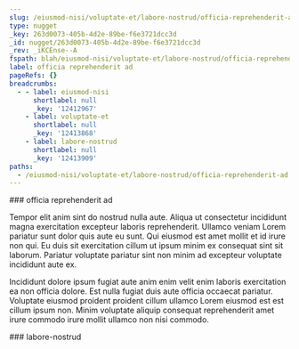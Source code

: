 ```yaml
---
slug: /eiusmod-nisi/voluptate-et/labore-nostrud/officia-reprehenderit-ad
type: nugget
_key: 263d0073-405b-4d2e-89be-f6e3721dcc3d
_id: nugget/263d0073-405b-4d2e-89be-f6e3721dcc3d
_rev: _iKCEnse--A
fspath: blah/eiusmod-nisi/voluptate-et/labore-nostrud/officia-reprehenderit-ad.md
label: officia reprehenderit ad
pageRefs: {}
breadcrumbs:
  - - label: eiusmod-nisi
      shortlabel: null
      _key: '12412967'
    - label: voluptate-et
      shortlabel: null
      _key: '12413868'
    - label: labore-nostrud
      shortlabel: null
      _key: '12413909'
paths:
  - /eiusmod-nisi/voluptate-et/labore-nostrud/officia-reprehenderit-ad
---
```


<NuggetArea>
<Nugget slug="/eiusmod-nisi/voluptate-et/labore-nostrud/officia-reprehenderit-ad" type="nugget" _key="263d0073-405b-4d2e-89be-f6e3721dcc3d" _id="nugget/263d0073-405b-4d2e-89be-f6e3721dcc3d" _rev="_iKCEnse--A" fspath="blah/eiusmod-nisi/voluptate-et/labore-nostrud/officia-reprehenderit-ad.md" label="officia reprehenderit ad" paths="/eiusmod-nisi/voluptate-et/labore-nostrud/officia-reprehenderit-ad">
<NuggetBody>
### officia reprehenderit ad

Tempor elit anim sint do nostrud nulla aute. Aliqua ut consectetur incididunt magna exercitation excepteur laboris reprehenderit. Ullamco veniam Lorem pariatur sunt dolor quis aute eu sunt. Qui eiusmod est amet mollit et id irure non qui. Eu duis sit exercitation cillum ut ipsum minim ex consequat sint sit laborum. Pariatur voluptate pariatur sint non minim ad excepteur voluptate incididunt aute ex.

Incididunt dolore ipsum fugiat aute anim enim velit enim laboris exercitation ea non officia dolore. Est nulla fugiat duis aute officia occaecat pariatur. Voluptate eiusmod proident proident cillum ullamco Lorem eiusmod est est cillum ipsum non. Minim voluptate aliquip consequat reprehenderit amet irure commodo irure mollit ullamco non nisi commodo.

</NuggetBody>
<Breadcrumbs>
<Crumbs>
<Crumb _key="12412967" label="eiusmod-nisi" /><Crumb _key="12413868" label="voluptate-et" /><Crumb _key="12413909" label="labore-nostrud" />
</Crumbs>
</Breadcrumbs>
</Nugget>

<NuggetsInbound>
</NuggetsInbound>
<NuggetsOutbound>
</NuggetsOutbound>
</NuggetArea>
<PassagesInbound>
<Passage direction="inbound" type="passage" _key="12413909" _id="passage/12413909" _rev="_iKCEnsa--B" label="labore-nostrud" passage="labore-nostrud" fspath="blah/eiusmod-nisi/voluptate-et/labore-nostrud" paths="/eiusmod-nisi/voluptate-et/labore-nostrud" slug="/eiusmod-nisi/voluptate-et/labore-nostrud">
<NuggetBody>
### labore-nostrud

</NuggetBody>
<Breadcrumbs>
<Crumbs>
<Crumb _key="12412967" label="eiusmod-nisi" /><Crumb _key="12413868" label="voluptate-et" />
</Crumbs>
</Breadcrumbs>
</Passage>

</PassagesInbound>
<PassagesOutbound>
</PassagesOutbound>